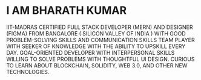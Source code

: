# I AM BHARATH KUMAR 

IIT-MADRAS CERTIFIED FULL STACK DEVELOPER (MERN) AND DESIGNER (FIGMA) FROM BANGALORE ( SILICON VALLEY OF INDIA ) WITH GOOD PROBLEM-SOLVING SKILLS AND COMMUNICATION SKILLS TEAM PLAYER WITH SEEKER OF KNOWLEDGE WITH THE ABILITY TO UPSKILL EVERY DAY. GOAL-ORIENTED DEVELOPER WITH INTERPERSONAL SKILLS WILLING TO SOLVE PROBLEMS WITH THOUGHTFUL UI DESIGN. CURIOUS TO LEARN ABOUT BLOCKCHAIN, SOLIDITY, WEB 3.0, AND OTHER NEW TECHNOLOGIES.


